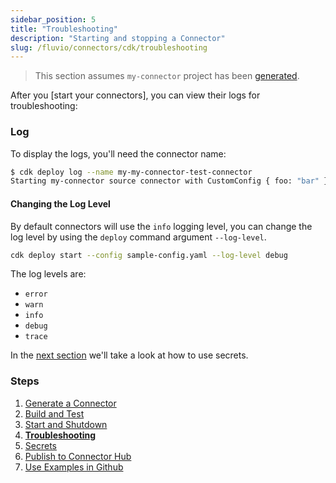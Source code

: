 ```yaml
---
sidebar_position: 5
title: "Troubleshooting"
description: "Starting and stopping a Connector"
slug: /fluvio/connectors/cdk/troubleshooting
---
```


> This section assumes `my-connector` project has been [generated](/docs/fluvio/connectors/cdk/generate).

After you [start your connectors], you can view their logs for troubleshooting:

### Log

To display the logs, you'll need the connector name:


```bash copy="fl"
$ cdk deploy log --name my-my-connector-test-connector
Starting my-connector source connector with CustomConfig { foo: "bar" }
```

#### Changing the Log Level

By default connectors will use the `info` logging level, you can change the log level by using the `deploy` command argument `--log-level`.

```bash
cdk deploy start --config sample-config.yaml --log-level debug
```

The log levels are:
- `error`
- `warn`
- `info`
- `debug`
- `trace`

In the [next section](/docs/fluvio/connectors/cdk/secrets) we'll take a look at how to use secrets.

### Steps

1. [Generate a Connector](/docs/fluvio/connectors/cdk/generate)
2. [Build and Test](/docs/fluvio/connectors/cdk/build)
3. [Start and Shutdown](/docs/fluvio/connectors/cdk/start-shutdown)
4. **[Troubleshooting](/docs/fluvio/connectors/cdk/troubleshooting)**
5. [Secrets](/docs/fluvio/connectors/cdk/secrets)
6. [Publish to Connector Hub](/docs/fluvio/connectors/cdk/publish)
7. [Use Examples in Github](/docs/fluvio/connectors/cdk/github-examples)
